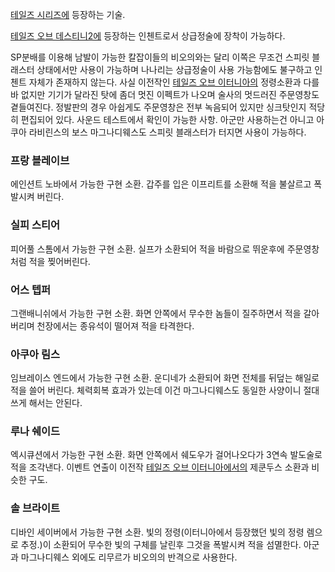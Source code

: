 [[테일즈 시리즈]]에 등장하는 기술.

[[테일즈 오브 데스티니2]]에 등장하는 인첸트로서 상급정술에 장착이 가능하다. 

SP분배를 이용해 남발이 가능한 칼잡이들의 비오의와는 달리 이쪽은 무조건 스피릿 블래스터 상태에서만 사용이 가능하며 나나리는 상급정술이 사용 가능함에도 불구하고 인첸트 자체가 존재하지 않는다. 사실 이전작인 [[테일즈 오브 이터니아]]의 정령소환과 다를바 없지만 기기가 달라진 탓에 좀더 멋진 이펙트가 나오며 술사의 멋드러진 주문영창도 곁들여진다. 정발판의 경우 아쉽게도 주문영창은 전부 녹음되어 있지만 싱크탓인지 적당히 편집되어 있다. 사운드 테스트에서 확인이 가능한 사항. 아군만 사용하는건 아니고 아쿠아 라비린스의 보스 마그나디웨스도 스피릿 블래스터가 터지면 사용이 가능하다.


=== 프랑 블레이브 ===
에인션트 노바에서 가능한 구현 소환. 갑주를 입은 이프리트를 소환해 적을 불살르고 폭발시켜 버린다.


=== 실피 스티어 ===
피어풀 스톰에서 가능한 구현 소환. 실프가 소환되어 적을 바람으로 뛰운후에 주문영창처럼 적을 찢어버린다.


=== 어스 텝퍼 ===
그랜배니쉬에서 가능한 구현 소환. 화면 안쪽에서 무수한 놈들이 질주하면서 적을 갈아버리며 천장에서는 종유석이 떨어져 적을 타격한다. 


=== 아쿠아 림스 ===
임브레이스 엔드에서 가능한 구현 소환. 운디네가 소환되어 화면 전체를 뒤덮는 해일로 적을 쓸어 버린다. 체력회복 효과가 있는데 이건 마그나디웨스도 동일한 사양이니 절대 쓰게 해서는 안된다.


=== 루나 쉐이드 === 
엑시큐션에서 가능한 구현 소환. 화면 안쪽에서 쉐도우가 걸어나오다가 3연속 발도술로 적을 조각낸다. 이벤트 연출이 이전작 [[테일즈 오브 이터니아]]에서의 제쿤두스 소환과 비슷한 구도.


=== 솔 브라이트 ===
디바인 세이버에서 가능한 구현 소환. 빛의 정령(이터니아에서 등장했던 빛의 정령 렘으로 추정.)이 소환되어 무수한 빛의 구체를 날린후 그것을 폭발시켜 적을 섬멸한다. 아군과 마그나디웨스 외에도 리무르가 비오의의 반격으로 사용한다.  
